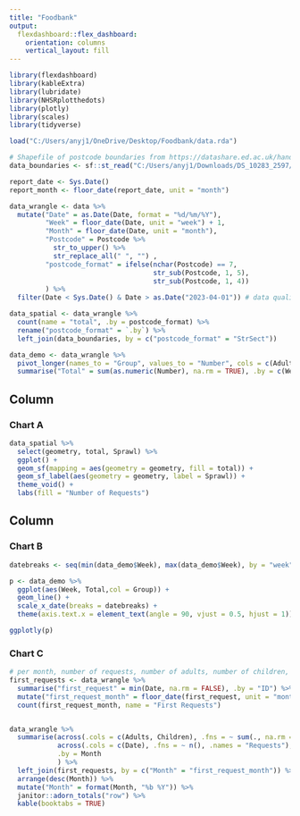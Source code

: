 ```yaml
---
title: "Foodbank"
output: 
  flexdashboard::flex_dashboard:
    orientation: columns
    vertical_layout: fill
---
```


```r
library(flexdashboard) 
library(kableExtra)
library(lubridate)
library(NHSRplotthedots)
library(plotly)
library(scales) 
library(tidyverse) 
```

```r
load("C:/Users/anyj1/OneDrive/Desktop/Foodbank/data.rda")

# Shapefile of postcode boundaries from https://datashare.ed.ac.uk/handle/10283/2597
data_boundaries <- sf::st_read("C:/Users/anyj1/Downloads/DS_10283_2597/GB_Postcodes/GB_Postcodes/PostalSector.shp")
```

```r
report_date <- Sys.Date()
report_month <- floor_date(report_date, unit = "month")
```

```r
data_wrangle <- data %>%
  mutate("Date" = as.Date(Date, format = "%d/%m/%Y"),
         "Week" = floor_date(Date, unit = "week") + 1,
         "Month" = floor_date(Date, unit = "month"),
         "Postcode" = Postcode %>%
           str_to_upper() %>%
           str_replace_all(" ", "") ,
         "postcode_format" = ifelse(nchar(Postcode) == 7,
                                    str_sub(Postcode, 1, 5),
                                    str_sub(Postcode, 1, 4))
         ) %>%
  filter(Date < Sys.Date() & Date > as.Date("2023-04-01")) # data quality issues!

data_spatial <- data_wrangle %>%
  count(name = "total", .by = postcode_format) %>%
  rename("postcode_format" = `.by`) %>%
  left_join(data_boundaries, by = c("postcode_format" = "StrSect"))

data_demo <- data_wrangle %>%
  pivot_longer(names_to = "Group", values_to = "Number", cols = c(Adults, Children)) %>%
  summarise("Total" = sum(as.numeric(Number), na.rm = TRUE), .by = c(Week, Group))
```


Column {data-width=500}
-----------------------------------------------------------------------

### Chart A
```r
data_spatial %>%
  select(geometry, total, Sprawl) %>%
  ggplot() +
  geom_sf(mapping = aes(geometry = geometry, fill = total)) +
  geom_sf_label(aes(geometry = geometry, label = Sprawl)) + 
  theme_void() +
  labs(fill = "Number of Requests")
```

Column {data-width=500}
-----------------------------------------------------------------------

### Chart B

```r
datebreaks <- seq(min(data_demo$Week), max(data_demo$Week), by = "week")

p <- data_demo %>%
  ggplot(aes(Week, Total,col = Group)) +
  geom_line() + 
  scale_x_date(breaks = datebreaks) +
  theme(axis.text.x = element_text(angle = 90, vjust = 0.5, hjust = 1))

ggplotly(p)
```

### Chart C

```r
# per month, number of requests, number of adults, number of children, number new requesters
first_requests <- data_wrangle %>%
  summarise("first_request" = min(Date, na.rm = FALSE), .by = "ID") %>%
  mutate("first_request_month" = floor_date(first_request, unit = "month")) %>%
  count(first_request_month, name = "First Requests")


data_wrangle %>%
  summarise(across(.cols = c(Adults, Children), .fns = ~ sum(., na.rm = TRUE)),
            across(.cols = c(Date), .fns = ~ n(), .names = "Requests"),
            .by = Month
            ) %>%
  left_join(first_requests, by = c("Month" = "first_request_month")) %>%
  arrange(desc(Month)) %>%
  mutate("Month" = format(Month, "%b %Y")) %>%
  janitor::adorn_totals("row") %>%
  kable(booktabs = TRUE) 
```

